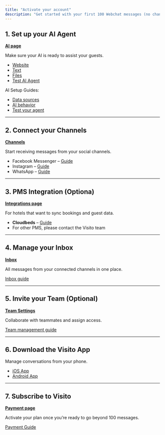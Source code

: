 ```yaml
---
title: "Activate your account"
description: "Get started with your first 100 Webchat messages (no channels required)."
---
```


## 1. Set up your AI Agent

[**AI page**](https://app.visitoai.com/ai)

Make sure your AI is ready to assist your guests.

- [Website](https://app.visitoai.com/ai/website)
- [Text](https://app.visitoai.com/ai/text)
- [Files](https://app.visitoai.com/ai/files)
- [Test AI Agent](https://app.visitoai.com/ai)

AI Setup Guides:

- [Data sources](https://www.notion.so/1c129645463d81bfabeff025401fda84?pvs=21)
- [AI behavior](https://www.notion.so/1c129645463d813cbe58f4f0eb3a78c9?pvs=21)
- [Test your agent](https://www.notion.so/1c129645463d8117bb3cfdc3c0ab9ac3?pvs=21)

---

## 2. Connect your Channels

[**Channels**](https://app.visitoai.com/connect)

Start receiving messages from your social channels.

- Facebook Messenger – [Guide](https://www.notion.so/1c129645463d81e8b63df4eea40f50b7?pvs=21)
- Instagram – [Guide](https://www.notion.so/1c129645463d8186b324df8c2b2a5311?pvs=21)
- WhatsApp – [Guide](https://www.notion.so/1c129645463d81b1ac50d7592ddf6920?pvs=21)

---

## 3. PMS Integration (Optiona)

[**Integrations page**](https://app.visitoai.com/integrations)

For hotels that want to sync bookings and guest data.

- **Cloudbeds** – [Guide](https://www.notion.so/Cloudbeds-1c129645463d81e48800dc9fbdbbb947?pvs=21)
- For other PMS, please contact the Visito team

---

## 4. Manage your Inbox

[**Inbox**](https://app.visitoai.com/chats)

All messages from your connected channels in one place.

[Inbox guide](https://www.notion.so/1c129645463d81df81b2fef47ae96870?pvs=21)

---

## 5. Invite your Team (Optional)

[**Team Settings**](https://app.visitoai.com/settings)

Collaborate with teammates and assign access.

[Team management guide](https://www.notion.so/1c129645463d818c816ae31b09b40f46?pvs=21)

---

## 6. Download the Visito App

Manage conversations from your phone.

- [iOS App](https://apps.apple.com/us/app/visito-ai/id6475635950?l=en-US)
- [Android App](https://play.google.com/store/apps/details?id=visito.app.production&pli=1)

---

## 7. Subscribe to Visito

[**Payment page**](https://app.visitoai.com/settings/payment)

Activate your plan once you’re ready to go beyond 100 messages.

[Payment Guide](https://www.notion.so/1c129645463d81e69a19f05d0c2e23f1?pvs=21)